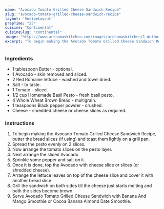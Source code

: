 ---
name: "Avocado Tomato Grilled Cheese Sandwich Recipe"
slug: "avocado-tomato-grilled-cheese-sandwich-recipe"
layout: 'RecipeLayout'
prepTime: "25"
cuisine: "Continental"
cuisineSlug: "continental"
image: "https://www.archanaskitchen.com/images/archanaskitchen/1-Author/Madhuli_Ajay/Avocado_Tomato_grilled_cheese_Sandwich.jpg"
excerpt: "To begin making the Avocado Tomato Grilled Cheese Sandwich Recipe, butter the bread slices if using and toast them lightly on a grill pan"
---

### Ingredients

- 1 tablespoon Butter - optional.
- 1 Avocado - skin removed and sliced.
- 2 Red Romaine lettuce - washed and towel dried.
- Salt - to taste.
- 1 Tomato - sliced.
- 1/2 cup Homemade Basil Pesto - fresh basil pesto.
- 4 Whole Wheat Brown Bread - multigrain.
- 1 teaspoons Black pepper powder - crushed.
- Cheese - shredded cheese or cheese slices as required.

### Instructions

1. To begin making the Avocado Tomato Grilled Cheese Sandwich Recipe, butter the bread slices (if using) and toast them lightly on a grill pan.
1. Spread the pesto evenly on 2 slices.
1. Now arrange the tomato slices on the pesto layer.
1. Next arrange the sliced Avocado.
1. Sprinkle some pepper and salt on it.
1. Once it is done, top the Avocado with cheese slice or slices (or shredded cheese).
1. Arrange the lettuce leaves on top of the cheese slice and cover it with another bread slice.
1. Grill the sandwich on both sides till the cheese just starts melting and both the sides become brown.
1. Serve Avocado Tomato Grilled Cheese Sandwich with Banana And Mango Smoothie or Cocoa Banana Almond Date Smoothie.
